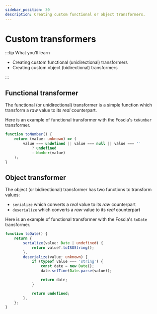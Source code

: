 ```yaml
---
sidebar_position: 30
description: Creating custom functional or object transformers.
---
```


# Custom transformers

:::tip What you'll learn

-   Creating custom functional (unidirectional) transformers
-   Creating custom object (bidirectional) transformers

:::

## Functional transformer

The functional (or unidirectional) transformer is a simple function which
transform a _raw_ value to its _real_ counterpart.

Here is an example of functional transformer with the Foscia's `toNumber`
transformer.

```ts
function toNumber() {
    return (value: unknown) => (
        value === undefined || value === null || value === ''
            ? undefined
            : Number(value)
    );
}
```

## Object transformer

The object (or bidirectional) transformer has two functions to transform values:

- `serialize` which converts a _real_ value to its _raw_ counterpart
- `deserialize` which converts a _raw_ value to its _real_ counterpart

Here is an example of functional transformer with the Foscia's `toDate`
transformer.

```ts
function toDate() {
    return {
        serialize(value: Date | undefined) {
            return value?.toISOString();
        },
        deserialize(value: unknown) {
            if (typeof value === 'string') {
                const date = new Date();
                date.setTime(Date.parse(value));

                return date;
            }

            return undefined;
        },
    };
}
```
